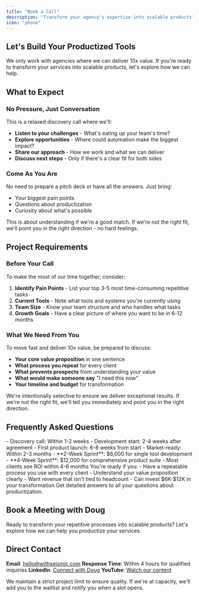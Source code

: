```yaml
---
title: "Book a Call"
description: "Transform your agency's expertise into scalable products"
icon: "phone"
---
```



## Let's Build Your Productized Tools

We only work with agencies where we can deliver 10x value. If you're ready to transform your services into scalable products, let's explore how we can help.

## What to Expect

### No Pressure, Just Conversation

This is a relaxed discovery call where we'll:

- **Listen to your challenges** - What's eating up your team's time?
- **Explore opportunities** - Where could automation make the biggest impact?
- **Share our approach** - How we work and what we can deliver
- **Discuss next steps** - Only if there's a clear fit for both sides

### Come As You Are

No need to prepare a pitch deck or have all the answers. Just bring:

- Your biggest pain points
- Questions about productization
- Curiosity about what's possible

This is about understanding if we're a good match. If we're not the right fit, we'll point you in the right direction - no hard feelings.

## Project Requirements

### Before Your Call

To make the most of our time together, consider:

1. **Identify Pain Points** - List your top 3-5 most time-consuming repetitive tasks
2. **Current Tools** - Note what tools and systems you're currently using
3. **Team Size** - Know your team structure and who handles what tasks
4. **Growth Goals** - Have a clear picture of where you want to be in 6-12 months

### What We Need From You

To move fast and deliver 10x value, be prepared to discuss:

- **Your core value proposition** in one sentence
- **What process you repeat** for every client
- **What prevents prospects** from understanding your value
- **What would make someone say** "I need this now"
- **Your timeline and budget** for transformation

<Info>
  We're intentionally selective to ensure we deliver exceptional results. If we're not the right fit, we'll tell you immediately and point you in the right direction.
</Info>

## Frequently Asked Questions

<Accordion icon="question" title="How quickly can we get started?">
  - Discovery call: Within 1-2 weeks
  - Development start: 2-4 weeks after agreement
  - First product launch: 6-8 weeks from start
  - Market-ready: Within 2-3 months
</Accordion>

<Accordion icon="dollar" title="What's the investment?">
  - **2-Week Sprint**: $6,000 for single tool development
  - **4-Week Sprint**: $12,000 for comprehensive product suite
  - Most clients see ROI within 4-6 months
</Accordion>

<Accordion icon="check" title="Are we a good fit?">
  You're ready if you:
  - Have a repeatable process you use with every client
  - Understand your value proposition clearly
  - Want revenue that isn't tied to headcount
  - Can invest $6K-$12K in your transformation
</Accordion>

<Card title="See All FAQs" icon="circle-question" href="/contact/faq">
  Get detailed answers to all your questions about productization.
</Card>

## Book a Meeting with Doug

Ready to transform your repetitive processes into scalable products? Let's explore how we can help you productize your services.

<div style={{ textAlign: 'center', margin: '32px 0' }}>
  <CalButton
    calLink="dougwithseismic/30min"
    namespace="30min"
    layout="month_view"
    buttonText="Book a Meeting with Doug"
  />
</div>

## Direct Contact

**Email**: hello@withseismic.com
**Response Time**: Within 4 hours for qualified inquiries
**LinkedIn**: [Connect with Doug](https://linkedin.com/in/dougsilkstone)
**YouTube**: [Watch our content](https://youtube.com/@dougsilkstone)

<Warning>
  We maintain a strict project limit to ensure quality. If we're at capacity, we'll add you to the waitlist and notify you when a slot opens.
</Warning>